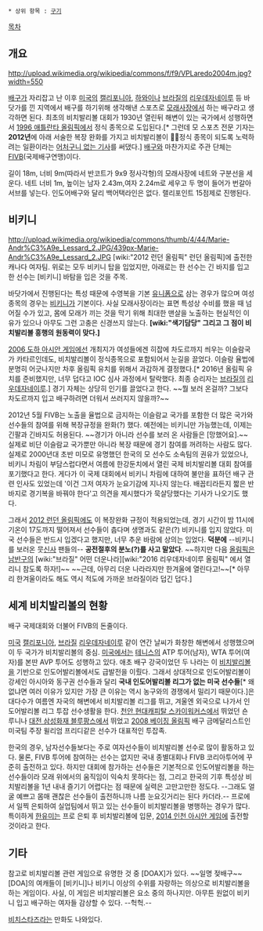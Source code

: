  * 상위 항목 : [[구기]]
[[목차]]
== 개요 ==
http://upload.wikimedia.org/wikipedia/commons/f/f9/VPLaredo2004m.jpg?width=550 

[[배구]]가 자리잡고 난 이후 [[미국]]의 [[캘리포니아]], [[하와이]]나 [[브라질]]의 [[리우데자네이루]] 등 바닷가를 낀 지역에서 배구를 하기위해 생각해낸 스포츠로 [[모래]]사장에서 하는 배구라고 생각하면 된다. 최초의 비치발리볼 대회가 1930년 열린뒤 해변이 있는 국가에서 성행하면서 [[1996 애틀란타 올림픽]]에서 정식 종목으로 도입된다.[* 그런데 모 스포츠 전문 기자는 '''2012년'''에 아래 서술한 복장 완화를 가지고 비치발리볼이 정식 종목이 되도록 노력하려는 일환이라는 [http://sports.media.daum.net/sports/column/newsview?newsId=20120401092748683&gid=110349 어처구니 없는 기사]를 써댔다.] [[배구]]와 마찬가지로 주관 단체는 [[FIVB]](국제배구연맹)이다.

길이 18m, 너비 9m(따라서 반코트가 9x9 정사각형)의 모래사장에 네트와 구분선을 세운다. 네트 너비 1m, 높이는 남자 2.43m,여자 2.24m로 세우고 두 명이 들어가 번갈아 서브를 넣는다. 인도어배구와 달리 백어택라인은 없다. 랠리포인트 15점제로 진행된다.
== '''비키니''' ==
http://upload.wikimedia.org/wikipedia/commons/thumb/4/44/Marie-Andr%C3%A9e_Lessard_2.JPG/439px-Marie-Andr%C3%A9e_Lessard_2.JPG
[wiki:"2012 런던 올림픽" 런던 올림픽]에 출전한 캐나다 여자팀. 위로는 모두 비키니 탑을 입었지만, 아래로는 한 선수는 긴 바지를 입고 한 선수는 [비키니] 바탐을 입은 것을 주목.

바닷가에서 진행된다는 특성 때문에 수영복을 기본 [[유니폼]]으로 삼는 경우가 많으며 여성 종목의 경우는 [[비키니]]가 기본이다. 사실 모래사장이라는 표면 특성상 수비를 했을 때 넘어질 수가 있고, 몸에 모래가 끼는 것을 막기 위해 최대한 맨살을 노출하는 현실적인 이유가 있으나 아무도 그런 고충은 신경쓰지 않는다. '''[wiki:"색기담당" 그리고 그 점이 비치발리볼 흥행의 원동력이 맞다.]'''

[[2006 도하 아시안 게임]]에선 개최지가 여성들에겐 히잡에 차도르까지 씌우는 이슬람국가 카타르인데도, 비치발리볼이 정식종목으로 포함되어서 눈길을 끌었다. 이슬람 율법에 분명히 어긋나지만 차후 올림픽 유치를 위해서 과감하게 결정했다.[* 2016년 올림픽 유치를 준비했지만, 너무 덥다고 IOC 심사 과정에서 탈락했다. 최종 승리자는 [[브라질]]의 [[리우데자네이루]].] 경기 자체는 상당히 인기를 끌었다고 한다. ~~뭘 보러 온걸까? 그보다 차도르까지 입고 배구하려면 더워서 쓰러지지 않을까?~~

2012년 5월 FIVB는 노출을 율법으로 금지하는 이슬람교 국가를 포함한 더 많은 국가와 선수들의 참여를 위해 복장규정을 완화(?) 했다. 예전에는 비키니만 가능했는데, 이제는 긴팔과 긴바지도 허용된다. ~~경기가 아니라 선수를 보러 온 사람들은 [망했어요].~~ 실제로 비단 이슬람교 국가뿐만 아니라 복장 때문에 경기 참여를 꺼려하는 사람도 많다. 실제로 2000년대 초반 미모로 유명했던 한국의 모 선수도 소속팀의 권유가 있었으나, 비키니 차림이 부담스럽다면서 여름에 한강둔치에서 열린 국제 비치발리볼 대회 참여를 포기했다고 한다. 게다가 이 국제 대회에서 비키니 차림에 대하여 불만을 표하던 배구 관련 인사도 있었는데 '이건 그저 여자가 눈요기감에 지나지 않는다. 배꼽티라든지 짧은 반바지로 경기복을 바꿔야 한다'고 의견을 제시했다가 묵살당했다는 기사가 나오기도 했다.

그래서 [[2012 런던 올림픽]]에도 이 복장완화 규정이 적용되었는데, 경기 시간이 밤 11시에 기온이 17도까지 떨어져서 선수들이 춥다며 생명과도 같은(?) 비키니를 입지 않았다. 미국 선수들은 반드시 입겠다고 했지만, 너무 추운 바람에 상의는 입었다. '''덕분에''' --비키니를 보러온 뭇[[신사]] 팬들의-- '''공전절후의 분노(?)를 사고 말았다'''. ~~하지만 다음 [[올림픽]]은 [[남반구]]의 [wiki:"브라질" 어떤 더운나라][wiki:"2016 리우데자네이루 올림픽" 에서 열리니 참도록 하자!]~~ ~~근데, 아무리 더운 나라라지만 한겨울에 열린다고!~~[* 아무리 한겨울이라도 해도 역시 적도에 가까운 브라질이라 덥긴 덥다.]

== 세계 비치발리볼의 현황 ==

배구 국제대회와 더불어 FIVB의 돈줄이다.

[[미국]] [[캘리포니아]], [[브라질]] [[리우데자네이루]] 같이 연간 날씨가 화창한 해변에서 성행했으며 이 두 국가가 비치발리볼의 중심. [[미국]]에서는 [[테니스]]의 ATP 투어(남자), WTA 투어(여자)를 본딴 AVP 투어도 성행하고 있다. 애초 배구 강국이었던 두 나라는 이 [[비치발리볼]]을 기반으로 인도어발리볼에서도 급발전을 이뤘다. 그래서 상대적으로 인도어발리볼이 강세인 아시아와 동구권 선수들과 달리 '''국내 인도어발리볼 리그가 없는 미국 선수들'''[* 왜 없냐면 여러 이유가 있지만 가장 큰 이유는 역시 농구와의 경쟁에서 밀리기 때문이다.]은 대다수가 여름엔 자국의 해변에서 비치발리볼 리그를 뛰고, 겨울엔 외국으로 나가서 인도어발리볼 리그 투잡 선수생활을 한다. [[천안 현대캐피탈 스카이워커스]]에서 뛰었던 숀 루니나 [[대전 삼성화재 블루팡스]]에서 뛰었고 [[2008 베이징 올림픽]] 배구 금메달리스트인 미국팀 주장 윌리엄 프리디같은 선수가 대표적인 투잡족.

한국의 경우, 남자선수들보다는 주로 여자선수들이 비치발리볼 선수로 많이 활동하고 있다. 물론, FIVB 투어에 참여하는 선수는 없지만 국내 종별대회나 FIVB 코리아투어에 꾸준히 출전하고 있다. 하지만 대회에 참가하는 선수들은 기본적으로 인도어발리볼을 하는 선수들이라 모래 위에서의 움직임이 익숙치 못하다는 점, 그리고 한국의 기후 특성상 비치발리볼을 1년 내내 즐기기 어렵다는 점 때문에 실력은 고만고만한 정도다. --그래도 얼굴 예쁘고 몸매 괜찮은 선수들이 출전하니까 나름 눈요깃거리는 된다 카더라.-- 프로에서 일찍 은퇴하여 실업팀에서 뛰고 있는 선수들이 비치발리볼을 병행하는 경우가 많다. 특이하게 [[한유미]]는 프로 은퇴 후 비치발리볼에 입문, [[2014 인천 아시안 게임]]에 출전할 것이라고 한다.

== 기타 ==
참고로 비치발리볼 관련 게임으로 유명한 것 중 [DOAX]가 있다. ~~일명 젖배구~~ [DOA]의 여캐들이 [비키니]나 비키니 이상의 수위를 자랑하는 의상으로 비치발리볼을 하는 게임이다. 사실, 이 게임은 비치발리볼은 요소 중의 하나지만. 아무튼 원없이 비키니 입고 배구하는 여자들 감상할 수 있다. --헉헉.--

[[비치스타즈]]라는 만화도 나와있다.
